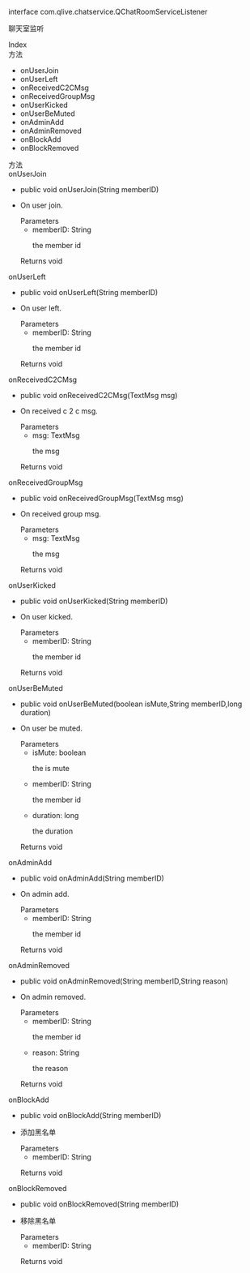 <link rel="stylesheet" type="text/css" href="https://docs.qnsdk.com/styles/doc-v4-api.css" />
<div class="rtc-doc rtc-doc-page" id="rtc-doc">
<section class="rtc-doc-panel rtc-doc-describe rtc-doc-note">
                <p>interface com.qlive.chatservice.QChatRoomServiceListener</p>
                <p>聊天室监听</p>
</section>
            <div class="rtc-doc-page-wrap">Index</div>
<section class="rtc-doc-panel">
        <div class="rtc-doc-page-title">方法</div>
        <ul class="rtc-doc-catalogue">
                <li><a onClick='document.location.replace(`${document.location.protocol}//${document.location.host}${document.location.pathname}${document.location.search}#onUserJoin`)'>onUserJoin</a></li>
                <li><a onClick='document.location.replace(`${document.location.protocol}//${document.location.host}${document.location.pathname}${document.location.search}#onUserLeft`)'>onUserLeft</a></li>
                <li><a onClick='document.location.replace(`${document.location.protocol}//${document.location.host}${document.location.pathname}${document.location.search}#onReceivedC2CMsg`)'>onReceivedC2CMsg</a></li>
                <li><a onClick='document.location.replace(`${document.location.protocol}//${document.location.host}${document.location.pathname}${document.location.search}#onReceivedGroupMsg`)'>onReceivedGroupMsg</a></li>
                <li><a onClick='document.location.replace(`${document.location.protocol}//${document.location.host}${document.location.pathname}${document.location.search}#onUserKicked`)'>onUserKicked</a></li>
                <li><a onClick='document.location.replace(`${document.location.protocol}//${document.location.host}${document.location.pathname}${document.location.search}#onUserBeMuted`)'>onUserBeMuted</a></li>
                <li><a onClick='document.location.replace(`${document.location.protocol}//${document.location.host}${document.location.pathname}${document.location.search}#onAdminAdd`)'>onAdminAdd</a></li>
                <li><a onClick='document.location.replace(`${document.location.protocol}//${document.location.host}${document.location.pathname}${document.location.search}#onAdminRemoved`)'>onAdminRemoved</a></li>
                <li><a onClick='document.location.replace(`${document.location.protocol}//${document.location.host}${document.location.pathname}${document.location.search}#onBlockAdd`)'>onBlockAdd</a></li>
                <li><a onClick='document.location.replace(`${document.location.protocol}//${document.location.host}${document.location.pathname}${document.location.search}#onBlockRemoved`)'>onBlockRemoved</a></li>
        </ul>
</section>
<div class="rtc-doc-page-wrap">方法</div>
<section class="rtc-doc-panel">
<div class="rtc-doc-page-title rtc-doc-antor" id="onUserJoin">
onUserJoin</div>
<ul class="rtc-doc-page-container">
        <li class="rtc-doc-sign-signature">public void onUserJoin(String memberID)</li>
    </li>
<li class="rtc-doc-page-description">
    <div class="rtc-doc-desc-wrap">
        <p>On user join.</p>
    </div>
<div class="rtc-doc-parameters-title">Parameters</div>
<ul class="rtc-doc-parameters">
    <li>
        <div>
            memberID: String
        </div>
                <p>the member id</p>
    </li>
</ul>
    <div class="rtc-doc-returns-title">Returns <span>void</span></div>
</li>
</ul>
</section>
<section class="rtc-doc-panel">
<div class="rtc-doc-page-title rtc-doc-antor" id="onUserLeft">
onUserLeft</div>
<ul class="rtc-doc-page-container">
        <li class="rtc-doc-sign-signature">public void onUserLeft(String memberID)</li>
    </li>
<li class="rtc-doc-page-description">
    <div class="rtc-doc-desc-wrap">
        <p>On user left.</p>
    </div>
<div class="rtc-doc-parameters-title">Parameters</div>
<ul class="rtc-doc-parameters">
    <li>
        <div>
            memberID: String
        </div>
                <p>the member id</p>
    </li>
</ul>
    <div class="rtc-doc-returns-title">Returns <span>void</span></div>
</li>
</ul>
</section>
<section class="rtc-doc-panel">
<div class="rtc-doc-page-title rtc-doc-antor" id="onReceivedC2CMsg">
onReceivedC2CMsg</div>
<ul class="rtc-doc-page-container">
        <li class="rtc-doc-sign-signature">public void onReceivedC2CMsg(TextMsg msg)</li>
    </li>
<li class="rtc-doc-page-description">
    <div class="rtc-doc-desc-wrap">
        <p>On received c 2 c msg.</p>
    </div>
<div class="rtc-doc-parameters-title">Parameters</div>
<ul class="rtc-doc-parameters">
    <li>
        <div>
            msg: TextMsg
        </div>
                <p>the msg</p>
    </li>
</ul>
    <div class="rtc-doc-returns-title">Returns <span>void</span></div>
</li>
</ul>
</section>
<section class="rtc-doc-panel">
<div class="rtc-doc-page-title rtc-doc-antor" id="onReceivedGroupMsg">
onReceivedGroupMsg</div>
<ul class="rtc-doc-page-container">
        <li class="rtc-doc-sign-signature">public void onReceivedGroupMsg(TextMsg msg)</li>
    </li>
<li class="rtc-doc-page-description">
    <div class="rtc-doc-desc-wrap">
        <p>On received group msg.</p>
    </div>
<div class="rtc-doc-parameters-title">Parameters</div>
<ul class="rtc-doc-parameters">
    <li>
        <div>
            msg: TextMsg
        </div>
                <p>the msg</p>
    </li>
</ul>
    <div class="rtc-doc-returns-title">Returns <span>void</span></div>
</li>
</ul>
</section>
<section class="rtc-doc-panel">
<div class="rtc-doc-page-title rtc-doc-antor" id="onUserKicked">
onUserKicked</div>
<ul class="rtc-doc-page-container">
        <li class="rtc-doc-sign-signature">public void onUserKicked(String memberID)</li>
    </li>
<li class="rtc-doc-page-description">
    <div class="rtc-doc-desc-wrap">
        <p>On user kicked.</p>
    </div>
<div class="rtc-doc-parameters-title">Parameters</div>
<ul class="rtc-doc-parameters">
    <li>
        <div>
            memberID: String
        </div>
                <p>the member id</p>
    </li>
</ul>
    <div class="rtc-doc-returns-title">Returns <span>void</span></div>
</li>
</ul>
</section>
<section class="rtc-doc-panel">
<div class="rtc-doc-page-title rtc-doc-antor" id="onUserBeMuted">
onUserBeMuted</div>
<ul class="rtc-doc-page-container">
        <li class="rtc-doc-sign-signature">public void onUserBeMuted(boolean isMute,String memberID,long duration)</li>
    </li>
<li class="rtc-doc-page-description">
    <div class="rtc-doc-desc-wrap">
        <p>On user be muted.</p>
    </div>
<div class="rtc-doc-parameters-title">Parameters</div>
<ul class="rtc-doc-parameters">
    <li>
        <div>
            isMute: boolean
        </div>
                <p>the is mute</p>
    </li>
    <li>
        <div>
            memberID: String
        </div>
                <p>the member id</p>
    </li>
    <li>
        <div>
            duration: long
        </div>
                <p>the duration</p>
    </li>
</ul>
    <div class="rtc-doc-returns-title">Returns <span>void</span></div>
</li>
</ul>
</section>
<section class="rtc-doc-panel">
<div class="rtc-doc-page-title rtc-doc-antor" id="onAdminAdd">
onAdminAdd</div>
<ul class="rtc-doc-page-container">
        <li class="rtc-doc-sign-signature">public void onAdminAdd(String memberID)</li>
    </li>
<li class="rtc-doc-page-description">
    <div class="rtc-doc-desc-wrap">
        <p>On admin add.</p>
    </div>
<div class="rtc-doc-parameters-title">Parameters</div>
<ul class="rtc-doc-parameters">
    <li>
        <div>
            memberID: String
        </div>
                <p>the member id</p>
    </li>
</ul>
    <div class="rtc-doc-returns-title">Returns <span>void</span></div>
</li>
</ul>
</section>
<section class="rtc-doc-panel">
<div class="rtc-doc-page-title rtc-doc-antor" id="onAdminRemoved">
onAdminRemoved</div>
<ul class="rtc-doc-page-container">
        <li class="rtc-doc-sign-signature">public void onAdminRemoved(String memberID,String reason)</li>
    </li>
<li class="rtc-doc-page-description">
    <div class="rtc-doc-desc-wrap">
        <p>On admin removed.</p>
    </div>
<div class="rtc-doc-parameters-title">Parameters</div>
<ul class="rtc-doc-parameters">
    <li>
        <div>
            memberID: String
        </div>
                <p>the member id</p>
    </li>
    <li>
        <div>
            reason: String
        </div>
                <p>the reason</p>
    </li>
</ul>
    <div class="rtc-doc-returns-title">Returns <span>void</span></div>
</li>
</ul>
</section>
<section class="rtc-doc-panel">
<div class="rtc-doc-page-title rtc-doc-antor" id="onBlockAdd">
onBlockAdd</div>
<ul class="rtc-doc-page-container">
        <li class="rtc-doc-sign-signature">public void onBlockAdd(String memberID)</li>
    </li>
<li class="rtc-doc-page-description">
    <div class="rtc-doc-desc-wrap">
        <p>添加黑名单</p>
    </div>
<div class="rtc-doc-parameters-title">Parameters</div>
<ul class="rtc-doc-parameters">
    <li>
        <div>
            memberID: String
        </div>
                <p></p>
    </li>
</ul>
    <div class="rtc-doc-returns-title">Returns <span>void</span></div>
</li>
</ul>
</section>
<section class="rtc-doc-panel">
<div class="rtc-doc-page-title rtc-doc-antor" id="onBlockRemoved">
onBlockRemoved</div>
<ul class="rtc-doc-page-container">
        <li class="rtc-doc-sign-signature">public void onBlockRemoved(String memberID)</li>
    </li>
<li class="rtc-doc-page-description">
    <div class="rtc-doc-desc-wrap">
        <p>移除黑名单</p>
    </div>
<div class="rtc-doc-parameters-title">Parameters</div>
<ul class="rtc-doc-parameters">
    <li>
        <div>
            memberID: String
        </div>
                <p></p>
    </li>
</ul>
    <div class="rtc-doc-returns-title">Returns <span>void</span></div>
</li>
</ul>
</section>
</div>

